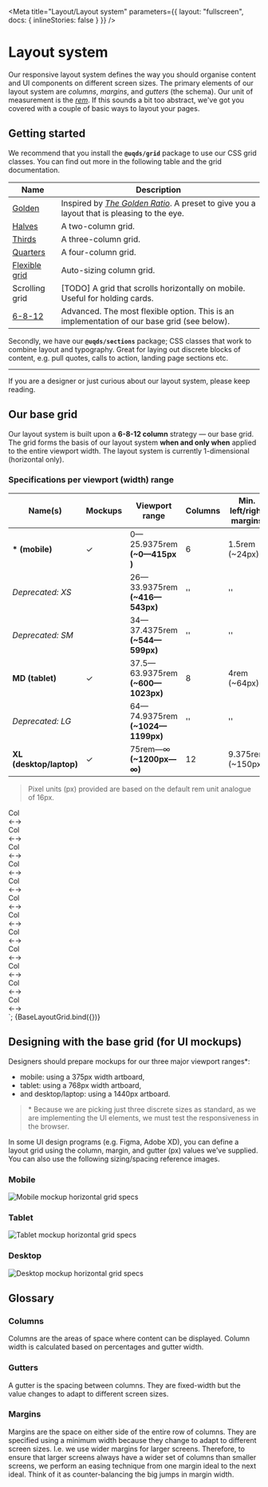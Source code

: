 
<Meta
  title="Layout/Layout system"
  parameters={{ layout: "fullscreen", docs: { inlineStories: false } }}
/>

# Layout system

Our responsive layout system defines the way you should organise content and UI
components on different screen sizes. The primary elements of our layout system
are _columns_, _margins_, and _gutters_ (the schema). Our unit of measurement is
the [_rem_](https://www.w3schools.com/cssref/css_units.asp). If this sounds a
bit too abstract, we've got you covered with a couple of basic ways to layout
your pages.

## Getting started

We recommend that you install the **`@uqds/grid`** package to use our CSS
grid classes. You can find out more in the following table and the grid
documentation.

| Name                                                                | Description                                                                                                                                         |
| ------------------------------------------------------------------- | --------------------------------------------------------------------------------------------------------------------------------------------------- |
| [Golden](/?path=/docs/layout-grid--golden#golden)                   | Inspired by [_The Golden Ratio_](https://www.canva.com/learn/what-is-the-golden-ratio/). A preset to give you a layout that is pleasing to the eye. |
| [Halves](/?path=/docs/layout-grid--halves#halves)                   | A two-column grid.                                                                                                                                  |
| [Thirds](/?path=/docs/layout-grid--thirds#thirds)                   | A three-column grid.                                                                                                                                |
| [Quarters](/?path=/docs/layout-grid--quarters#quarters)             | A four-column grid.                                                                                                                                 |
| [Flexible grid](/?path=/docs/layout-grid--flexible-1#flexible-grid) | Auto-sizing column grid.                                                                                                                            |
| Scrolling grid                                                      | [TODO] A grid that scrolls horizontally on mobile. Useful for holding cards.                                                                        |
| [6-8-12](/?path=/docs/layout-grid--twelve-eight-six#6-8-12-grid)    | Advanced. The most flexible option. This is an implementation of our base grid (see below).                                                         |

Secondly, we have our **`@uqds/sections`** package; CSS classes that work to
combine layout and typography. Great for laying out discrete blocks of content,
e.g. pull quotes, calls to action, landing page sections etc.

---

If you are a designer or just curious about our layout system, please keep
reading.

## Our base grid

Our layout system is built upon a **6-8-12 column** strategy — our base grid.
The grid forms the basis of our layout system **when and only when** applied to
the entire viewport width. The layout system is currently 1-dimensional
(horizontal only).

### Specifications per viewport (width) range

| Name(s)                 | Mockups | Viewport range                    | Columns | Min. left/right margins | Gutters        |
| ----------------------- | ------- | --------------------------------- | ------- | ----------------------- | -------------- |
| **\* (mobile)**         | ✓       | 0—25.9375rem **(~0—415px )**      | 6       | 1.5rem (~24px)          | 1rem (~16px)   |
| _Deprecated: XS_        |         | 26—33.9375rem **(~416—543px)**    | ''      | ''                      | ''             |
| _Deprecated: SM_        |         | 34—37.4375rem **(~544—599px)**    | ''      | ''                      | ''             |
| **MD (tablet)**         | ✓       | 37.5—63.9375rem **(~600—1023px)** | 8       | 4rem (~64px)            | 1.5rem (~24px) |
| _Deprecated: LG_        |         | 64—74.9375rem **(~1024—1199px)**  | ''      | ''                      | ''             |
| **XL (desktop/laptop)** | ✓       | 75rem—∞ **(~1200px—∞)**           | 12      | 9.375rem (~150px)       | 2rem (~32px)   |

> Pixel units (px) provided are based on the default rem unit analogue of 16px.

  <div class="uqds-base-layout-grid">
    <div class="uq-grid">
      <div class="uq-grid__col uq-grid__col--1 uq-grid__col--md-1 uq-grid__col--xl-1"><span>Col<br/>&larr;&rarr;</span></div>
      <div class="uq-grid__col uq-grid__col--1 uq-grid__col--md-1 uq-grid__col--xl-1"><span>Col<br/>&larr;&rarr;</span></div>
      <div class="uq-grid__col uq-grid__col--1 uq-grid__col--md-1 uq-grid__col--xl-1"><span>Col<br/>&larr;&rarr;</span></div>
      <div class="uq-grid__col uq-grid__col--1 uq-grid__col--md-1 uq-grid__col--xl-1"><span>Col<br/>&larr;&rarr;</span></div>
      <div class="uq-grid__col uq-grid__col--1 uq-grid__col--md-1 uq-grid__col--xl-1"><span>Col<br/>&larr;&rarr;</span></div>
      <div class="uq-grid__col uq-grid__col--1 uq-grid__col--md-1 uq-grid__col--xl-1"><span>Col<br/>&larr;&rarr;</span></div>
      <div class="uq-grid__col uq-grid__col--md-1 uq-grid__col--xl-1"><span>Col<br/>&larr;&rarr;</span></div>
      <div class="uq-grid__col uq-grid__col--md-1 uq-grid__col--xl-1"><span>Col<br/>&larr;&rarr;</span></div>
      <div class="uq-grid__col uq-grid__col--xl-1"><span>Col<br/>&larr;&rarr;</span></div>
      <div class="uq-grid__col uq-grid__col--xl-1"><span>Col<br/>&larr;&rarr;</span></div>
      <div class="uq-grid__col uq-grid__col--xl-1"><span>Col<br/>&larr;&rarr;</span></div>
      <div class="uq-grid__col uq-grid__col--xl-1"><span>Col<br/>&larr;&rarr;</span></div>
    </div>
  </div>
`;

<Story height={300} name="Base layout grid visualised">
  {BaseLayoutGrid.bind({})}
</Story>

## Designing with the base grid (for UI mockups)

Designers should prepare mockups for our three major viewport ranges\*:

- mobile: using a 375px width artboard,
- tablet: using a 768px width artboard,
- and desktop/laptop: using a 1440px artboard.

> \* Because we are picking just three discrete sizes as standard, as we are
> implementing the UI elements, we must test the responsiveness in the browser.

In some UI design programs (e.g. Figma, Adobe XD), you can define a layout grid
using the column, margin, and gutter (px) values we've supplied. You can also
use the following sizing/spacing reference images.

### Mobile

![Mobile mockup horizontal grid specs](/images/6-column-horizontal-grid-mobile.png)

### Tablet

![Tablet mockup horizontal grid specs](/images/8-column-horizontal-grid-tablet.png)

### Desktop

![Desktop mockup horizontal grid specs](/images/12-column-horizontal-grid-desktop.png)

## Glossary

### Columns

Columns are the areas of space where content can be displayed. Column width is
calculated based on percentages and gutter width.

### Gutters

A gutter is the spacing between columns. They are fixed-width but the value
changes to adapt to different screen sizes.

### Margins

Margins are the space on either side of the entire row of columns. They are
specified using a minimum width because they change to adapt to different screen
sizes. I.e. we use wider margins for larger screens. Therefore, to ensure that
larger screens always have a wider set of columns than smaller screens, we
perform an easing technique from one margin ideal to the next ideal. Think of it
as counter-balancing the big jumps in margin width.
